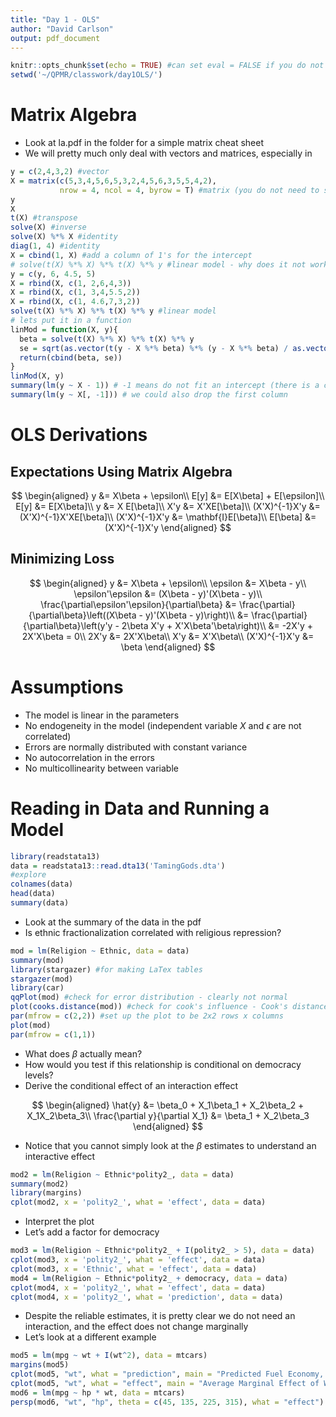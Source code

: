 ```yaml
---
title: "Day 1 - OLS"
author: "David Carlson"
output: pdf_document
---
```


```r
knitr::opts_chunk$set(echo = TRUE) #can set eval = FALSE if you do not want to run the code while compiling
setwd('~/QPMR/classwork/day1OLS/')
```

# Matrix Algebra

- Look at la.pdf in the folder for a simple matrix cheat sheet
- We will pretty much only deal with vectors and matrices, especially in \texttt{R}

```r
y = c(2,4,3,2) #vector
X = matrix(c(5,3,4,5,6,5,3,2,4,5,6,3,5,5,4,2),
           nrow = 4, ncol = 4, byrow = T) #matrix (you do not need to specify both cols and rows)
y
X
t(X) #transpose
solve(X) #inverse
solve(X) %*% X #identity
diag(1, 4) #identity
X = cbind(1, X) #add a column of 1's for the intercept
# solve(t(X) %*% X) %*% t(X) %*% y #linear model - why does it not work?
y = c(y, 6, 4.5, 5)
X = rbind(X, c(1, 2,6,4,3))
X = rbind(X, c(1, 3,4,5.5,2))
X = rbind(X, c(1, 4.6,7,3,2))
solve(t(X) %*% X) %*% t(X) %*% y #linear model
# lets put it in a function
linMod = function(X, y){
  beta = solve(t(X) %*% X) %*% t(X) %*% y
  se = sqrt(as.vector(t(y - X %*% beta) %*% (y - X %*% beta) / as.vector(nrow(X) - ncol(X))) * diag(solve(t(X) %*% X)))
  return(cbind(beta, se))
}
linMod(X, y)
summary(lm(y ~ X - 1)) # -1 means do not fit an intercept (there is a column of ones)
summary(lm(y ~ X[, -1])) # we could also drop the first column
```

# OLS Derivations

## Expectations Using Matrix Algebra

$$
\begin{aligned}
y &= X\beta + \epsilon\\
E[y] &= E[X\beta] + E[\epsilon]\\
E[y] &= E[X\beta]\\
y &= X E[\beta]\\
X'y &= X'XE[\beta]\\
(X'X)^{-1}X'y &= (X'X)^{-1}X'XE[\beta]\\
(X'X)^{-1}X'y &= \mathbf{I}E[\beta]\\
E[\beta] &= (X'X)^{-1}X'y
\end{aligned}
$$

## Minimizing Loss

$$
\begin{aligned}
y &= X\beta + \epsilon\\
\epsilon &= X\beta - y\\
\epsilon'\epsilon &= (X\beta - y)'(X\beta - y)\\
\frac{\partial\epsilon'\epsilon}{\partial\beta} &= \frac{\partial}{\partial\beta}\left((X\beta - y)'(X\beta - y)\right)\\
&= \frac{\partial}{\partial\beta}\left(y'y - 2\beta X'y + X'X\beta'\beta\right)\\
&= -2X'y + 2X'X\beta = 0\\
2X'y &= 2X'X\beta\\
X'y &= X'X\beta\\
(X'X)^{-1}X'y &= \beta
\end{aligned}
$$

# Assumptions

- The model is linear in the parameters
- No endogeneity in the model (independent variable $X$ and $\epsilon$ are not correlated)
- Errors are normally distributed with constant variance
- No autocorrelation in the errors
- No multicollinearity between variable

# Reading in Data and Running a Model

```r
library(readstata13)
data = readstata13::read.dta13('TamingGods.dta')
#explore
colnames(data)
head(data)
summary(data)
```

- Look at the summary of the data in the pdf
- Is ethnic fractionalization correlated with religious repression?

```r
mod = lm(Religion ~ Ethnic, data = data)
summary(mod)
library(stargazer) #for making LaTex tables
stargazer(mod)
library(car)
qqPlot(mod) #check for error distribution - clearly not normal
plot(cooks.distance(mod)) #check for cook's influence - Cook's distance shows the influence of each observation on the fitted response values
par(mfrow = c(2,2)) #set up the plot to be 2x2 rows x columns
plot(mod) 
par(mfrow = c(1,1))
```

- What does $\beta$ actually mean?
- How would you test if this relationship is conditional on democracy levels?
- Derive the conditional effect of an interaction effect

$$
\begin{aligned}
\hat{y} &= \beta_0 + X_1\beta_1 + X_2\beta_2 + X_1X_2\beta_3\\
\frac{\partial y}{\partial X_1} &= \beta_1 + X_2\beta_3
\end{aligned}
$$

- Notice that you cannot simply look at the $\beta$ estimates to understand an interactive effect

```r
mod2 = lm(Religion ~ Ethnic*polity2_, data = data)
summary(mod2)
library(margins)
cplot(mod2, x = 'polity2_', what = 'effect', data = data)
```

- Interpret the plot
- Let's add a factor for democracy

```r
mod3 = lm(Religion ~ Ethnic*polity2_ + I(polity2_ > 5), data = data)
cplot(mod3, x = 'polity2_', what = 'effect', data = data)
cplot(mod3, x = 'Ethnic', what = 'effect', data = data)
mod4 = lm(Religion ~ Ethnic*polity2_ + democracy, data = data)
cplot(mod4, x = 'polity2_', what = 'effect', data = data)
cplot(mod4, x = 'polity2_', what = 'prediction', data = data)
```

- Despite the reliable estimates, it is pretty clear we do not need an interaction, and the effect does not change marginally
- Let's look at a different example

```r
mod5 = lm(mpg ~ wt + I(wt^2), data = mtcars)
margins(mod5)
cplot(mod5, "wt", what = "prediction", main = "Predicted Fuel Economy, Given Weight")
cplot(mod5, "wt", what = "effect", main = "Average Marginal Effect of Weight")
mod6 = lm(mpg ~ hp * wt, data = mtcars)
persp(mod6, "wt", "hp", theta = c(45, 135, 225, 315), what = "effect")
```






